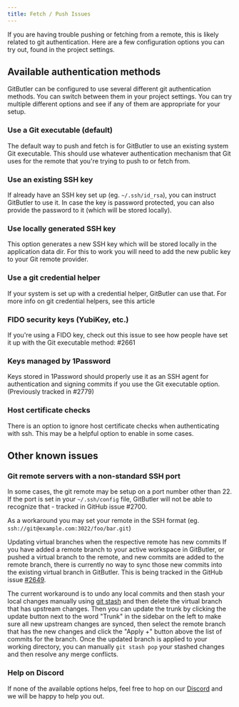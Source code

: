 ```yaml
---
title: Fetch / Push Issues
---
```


If you are having trouble pushing or fetching from a remote, this is likely related to git authentication. Here are a few configuration options you can try out, found in the project settings.

## Available authentication methods

GitButler can be configured to use several different git authentication methods. You can switch between them in your project settings. You can try multiple different options and see if any of them are appropriate for your setup.

### Use a Git executable (default)

The default way to push and fetch is for GitButler to use an existing system Git executable. This should use whatever authentication mechanism that Git uses for the remote that you're trying to push to or fetch from.

### Use an existing SSH key

If already have an SSH key set up (eg. `~/.ssh/id_rsa`), you can instruct GitButler to use it. In case the key is password protected, you can also provide the password to it (which will be stored locally).

### Use locally generated SSH key

This option generates a new SSH key which will be stored locally in the application data dir. For this to work you will need to add the new public key to your Git remote provider.

### Use a git credential helper

If your system is set up with a credential helper, GitButler can use that. For more info on git credential helpers, see this article

### FIDO security keys (YubiKey, etc.)

If you're using a FIDO key, check out this issue to see how people have set it up with the Git executable method: #2661

### Keys managed by 1Password

Keys stored in 1Password should properly use it as an SSH agent for authentication and signing commits if you use the Git executable option. (Previously tracked in #2779)

### Host certificate checks

There is an option to ignore host certificate checks when authenticating with ssh. This may be a helpful option to enable in some cases.

## Other known issues

### Git remote servers with a non-standard SSH port
In some cases, the git remote may be setup on a port number other than 22. If the port is set in your `~/.ssh/config` file, GitButler will not be able to recognize that - tracked in GitHub issue #2700.

As a workaround you may set your remote in the SSH format (eg. `ssh://git@example.com:3022/foo/bar.git`)

Updating virtual branches when the respective remote has new commits
If you have added a remote branch to your active workspace in GitButler, or pushed a virtual branch to the remote, and new commits are added to the remote branch, there is currently no way to sync those new commits into the existing virtual branch in GitButler. This is being tracked in the GitHub issue [#2649](https://github.com/gitbutlerapp/gitbutler/issues/2649).

The current workaround is to undo any local commits and then stash your local changes manually using [git stash](https://git-scm.com/docs/git-stash) and then delete the virtual branch that has upstream changes. Then you can update the trunk by clicking the update button next to the word "Trunk" in the sidebar on the left to make sure all new upstream changes are synced, then select the remote branch that has the new changes and click the "Apply +" button above the list of commits for the branch. Once the updated branch is applied to your working directory, you can manually `git stash pop` your stashed changes and then resolve any merge conflicts.

### Help on Discord
If none of the available options helps, feel free to hop on our [Discord](https://discord.gg/MmFkmaJ42D) and we will be happy to help you out.

